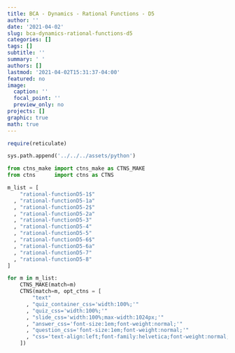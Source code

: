 ```yaml
---
title: BCA - Dynamics - Rational Functions - D5
author: ''
date: '2021-04-02'
slug: bca-dynamics-rational-functions-d5
categories: []
tags: []
subtitle: ''
summary: ' '
authors: []
lastmod: '2021-04-02T15:31:37-04:00'
featured: no
image:
  caption: ''
  focal_point: ''
  preview_only: no
projects: []
graphic: true
math: true
---
```

```r
require(reticulate)
```

```python
sys.path.append('../../../assets/python')

from ctns_make import ctns_make as CTNS_MAKE
from ctns      import ctns as CTNS
```

```python
m_list = [
    "rational-functionD5-1$"
  , "rational-functionD5-1a"
  , "rational-functionD5-2$"
  , "rational-functionD5-2a"
  , "rational-functionD5-3"
  , "rational-functionD5-4"
  , "rational-functionD5-5"
  , "rational-functionD5-6$"
  , "rational-functionD5-6a"
  , "rational-functionD5-7"
  , "rational-functionD5-8"
]

for m in m_list:
    CTNS_MAKE(match=m)
    CTNS(match=m, opt_ctns = [ 
        "text"
      , "quiz_container_css='width:100%;'"
      , "quiz_css='width:100%;'"
      , "slide_css='width:100%;max-width:1024px;'"
      , "answer_css='font-size:1em;font-weight:normal;'"
      , "question_css='font-size:1em;font-weight:normal;'"
      , "css='text-align:left;font-family:helvetica;font-weight:normal;font-size:120%;color:rgb(77,77,77);'"
    ])
```
